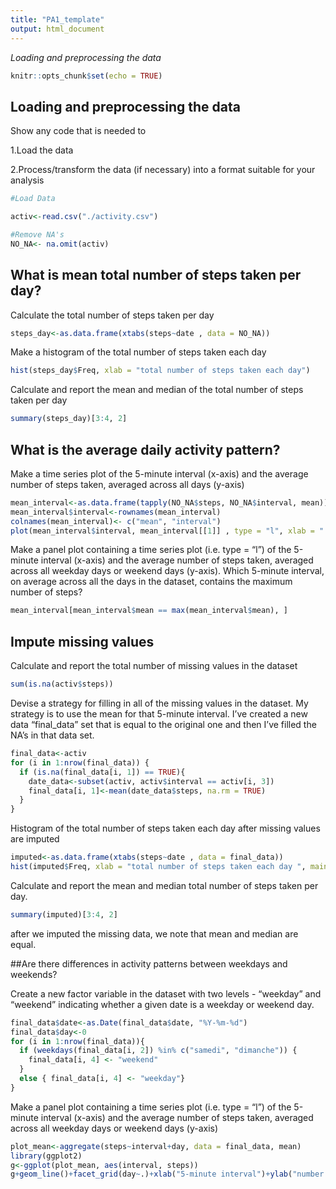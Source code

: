 ```yaml
---
title: "PA1_template"
output: html_document
---
```

*Loading and preprocessing the data*
```r
knitr::opts_chunk$set(echo = TRUE)
```

## Loading and preprocessing the data

Show any code that is needed to

1.Load the data 

2.Process/transform the data (if necessary) into a format suitable for your analysis

```r
#Load Data

activ<-read.csv("./activity.csv")

#Remove NA's
NO_NA<- na.omit(activ)
```

## What is mean total number of steps taken per day?

Calculate the total number of steps taken per day

```r
steps_day<-as.data.frame(xtabs(steps~date , data = NO_NA))
```

Make a histogram of the total number of steps taken each day

```r
hist(steps_day$Freq, xlab = "total number of steps taken each day")
```

Calculate and report the mean and median of the total number of steps taken per day

```r
summary(steps_day)[3:4, 2]
```

## What is the average daily activity pattern?

Make a time series plot of the 5-minute interval (x-axis) and the average number of steps taken, averaged across all days (y-axis)

```r
mean_interval<-as.data.frame(tapply(NO_NA$steps, NO_NA$interval, mean))
mean_interval$interval<-rownames(mean_interval)
colnames(mean_interval)<- c("mean", "interval")
plot(mean_interval$interval, mean_interval[[1]] , type = "l", xlab = " 5-minute interval", ylab ="average number of steps taken")

```

Make a panel plot containing a time series plot (i.e. type = "l") of the 5-minute interval (x-axis) and the average number of steps taken, averaged across all weekday days or weekend days (y-axis).
Which 5-minute interval, on average across all the days in the dataset, contains the maximum number of steps?

```r
mean_interval[mean_interval$mean == max(mean_interval$mean), ]
```


## Impute missing values

Calculate and report the total number of missing values in the dataset

```r
sum(is.na(activ$steps))
```

Devise a strategy for filling in all of the missing values in the dataset. My strategy is to use the mean  for that 5-minute interval. I've created a new data "final_data" set that is equal to the original one and then I've filled the NA's in that data set.

```r
final_data<-activ
for (i in 1:nrow(final_data)) {
  if (is.na(final_data[i, 1]) == TRUE){
    date_data<-subset(activ, activ$interval == activ[i, 3])
    final_data[i, 1]<-mean(date_data$steps, na.rm = TRUE)
  }
}
```

Histogram of the total number of steps taken each day after missing values are imputed

```r
imputed<-as.data.frame(xtabs(steps~date , data = final_data))
hist(imputed$Freq, xlab = "total number of steps taken each day ", main = "Histogram of total number of steps taken each day")
```

 Calculate and report the mean and median total number of steps taken per day.
 
```r
summary(imputed)[3:4, 2]
```

after we imputed the missing data, we note that mean and median are equal.

##Are there differences in activity patterns between weekdays and weekends?

Create a new factor variable in the dataset with two levels - "weekday" and "weekend" indicating whether a given date is a weekday or weekend day.

```r
final_data$date<-as.Date(final_data$date, "%Y-%m-%d")
final_data$day<-0
for (i in 1:nrow(final_data)){
  if (weekdays(final_data[i, 2]) %in% c("samedi", "dimanche")) {
    final_data[i, 4] <- "weekend"
  }
  else { final_data[i, 4] <- "weekday"}
}
```

Make a panel plot containing a time series plot (i.e. type = "l") of the 5-minute interval (x-axis) and the average number of steps taken, averaged across all weekday days or weekend days (y-axis)

```r
plot_mean<-aggregate(steps~interval+day, data = final_data, mean)
library(ggplot2)
g<-ggplot(plot_mean, aes(interval, steps))
g+geom_line()+facet_grid(day~.)+xlab("5-minute interval")+ylab("number of steps")
```

